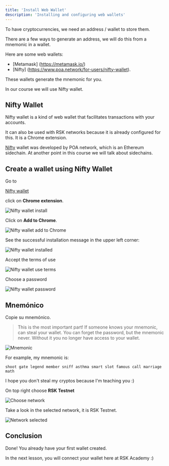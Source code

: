 ---
title: 'Install Web Wallet'
description: 'Installing and configuring web wallets'
---

To have cryptocurrencies, we need an address / wallet to store them.

There are a few ways to generate an address,
we will do this from a mnemonic in a wallet.

Here are some web wallets:

- [Metamask] (https://metamask.io/)
- [Nifty] (https://www.poa.network/for-users/nifty-wallet).

These wallets generate the mnemonic for you.

In our course we will use Nifty wallet.

## Nifty Wallet

Nifty wallet is a kind of web wallet that facilitates transactions with your accounts.

It can also be used with RSK networks because it is already configured for this.
It is a Chrome extension.

[Nifty](https://www.poa.network/for-users/nifty-wallet) wallet 
was developed by POA network, which is an Ethereum sidechain.
At another point in this course we will talk about sidechains.

## Create a wallet using Nifty Wallet

Go to

[Nifty wallet](https://www.poa.network/for-users/nifty-wallet)

click on **Chrome extension**.

![Nifty wallet install](/img/courses/dev/01/install-web-wallet/image-10.png)

Click on **Add to Chrome**.

![Nifty wallet add to Chrome](/img/courses/dev/01/install-web-wallet/image-11.png)

See the successful installation message in the upper left corner:

![Nifty wallet installed](/img/courses/dev/01/install-web-wallet/image-12.png)

Accept the terms of use

![Nifty wallet use terms](/img/courses/dev/01/install-web-wallet/image-13.png)

Choose a password

![Nifty wallet password](/img/courses/dev/01/install-web-wallet/image-14.png)

## Mnemónico

Copie su mnemónico.

> This is the most important part!
> If someone knows your mnemonic, can steal your wallet.
> You can forget the password, but the mnemonic never.
Without it you no longer have access to your wallet.

![Mnemonic](/img/courses/dev/01/install-web-wallet/image-15.png)

For example, my mnemonic is:

```
shoot gate legend member sniff asthma smart slot famous call marriage math
```

I hope you don't steal my cryptos because I'm teaching you :)

On top right choose **RSK Testnet**

![Choose network](/img/courses/dev/01/install-web-wallet/image-16.png)

Take a look in the selected network, it is RSK Testnet. 

![Network selected](/img/courses/dev/01/install-web-wallet/image-17.png)

## Conclusion

Done!
You already have your first wallet created.

In the next lesson, you will connect your wallet here at RSK Academy :)


